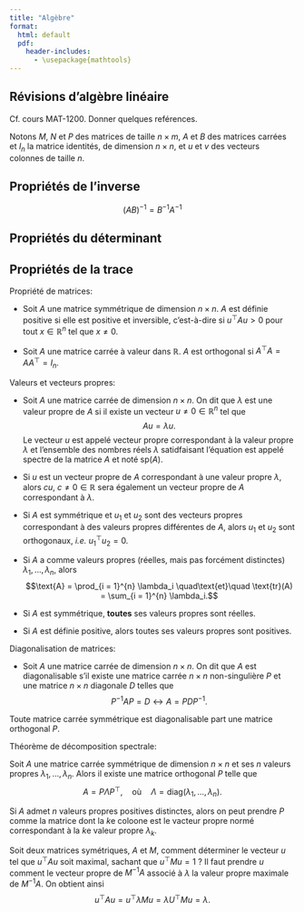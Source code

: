 ```yaml
--- 
title: "Algèbre"
format: 
  html: default
  pdf:
    header-includes:
      - \usepackage{mathtools} 
---
```



## Révisions d'algèbre linéaire 

Cf. cours MAT-1200. Donner quelques reférences.

Notons $M$, $N$ et $P$ des matrices de taille $n \times m$, $A$ et $B$ des matrices carrées et $I_n$ la matrice identités, de dimension $n \times n$, et $u$ et $v$ des vecteurs colonnes de taille $n$.

::: {.callout-important icon=false}
## Propriétés de l'inverse

$$(AB)^{-1} = B^{-1} A^{-1}$$

::: 

::: {.callout-important icon=false}
## Propriétés du déterminant

\begin{align*}
  \text{det}(A^\top) &= \text{det}(A) \\
  \text{det}(A^{-1}) &= 1 / \text{det}(A) \\
  \text{det}(AB) &= \text{det}(A)\text{det}(B)
\end{align*}

::: 

::: {.callout-important icon=false}
## Propriétés de la trace

\begin{align*}
  \text{tr}(A + B) &= \text{tr}(A) + \text{tr}(B) \\
  \text{tr}(MN) &= \text{tr}(NM)
\end{align*}

:::



Propriété de matrices: 

* Soit $A$ une matrice symmétrique de dimension $n \times n$. $A$ est définie positive si elle est positive et inversible, c'est-à-dire si $u^\top A u > 0$ pour tout $x \in \mathbb{R}^n$ tel que $x \neq 0$.

* Soit $A$ une matrice carrée à valeur dans $\mathbb{R}$. $A$ est orthogonal si $A^\top A = A A^\top = I_n$.

Valeurs et vecteurs propres: 

* Soit $A$ une matrice carrée de dimension $n \times n$. On dit que $\lambda$ est une valeur propre de $A$ si il existe un vecteur $u \neq 0 \in \mathbb{R}^n$ tel que
$$Au = \lambda u.$$
Le vecteur $u$ est appelé vecteur propre correspondant à la valeur propre $\lambda$ et l'ensemble des nombres réels $\lambda$ satidfaisant l'équation est appelé spectre de la matrice $A$ et noté $\text{sp}(A)$.

* Si $u$ est un vecteur propre de $A$ correspondant à une valeur propre $\lambda$, alors $cu$, $c \neq 0 \in \mathbb{R}$ sera également un vecteur propre de $A$ correspondant à $\lambda$.

* Si $A$ est symmétrique et $u_{1}$ et $u_{2}$ sont des vecteurs propres correspondant à des valeurs propres différentes de $A$, alors $u_{1}$ et $u_{2}$ sont orthogonaux, *i.e.* $u_{1}^\top u_{2} = 0$.

* Si $A$ a comme valeurs propres (réelles, mais pas forcément distinctes) $\lambda_{1}, \dots, \lambda_{n}$, alors
$$\text{A} = \prod_{i = 1}^{n} \lambda_i \quad\text{et}\quad \text{tr}(A) = \sum_{i = 1}^{n} \lambda_i.$$

* Si $A$ est symmétrique, **toutes** ses valeurs propres sont réelles.

* Si $A$ est définie positive, alors toutes ses valeurs propres sont positives.


Diagonalisation de matrices: 

* Soit $A$ une matrice carrée de dimension $n \times n$. On dit que $A$ est diagonalisable s'il existe une matrice carrée $n \times n$ non-singulière $P$ et une matrice $n \times n$ diagonale $D$ telles que 
$$P^{-1} A P = D \leftrightarrow A = P D P^{-1}.$$

Toute matrice carrée symmétrique est diagonalisable part une matrice orthogonal $P$.


Théorème de décomposition spectrale:

Soit $A$ une matrice carrée symmétrique de dimension $n \times n$ et ses $n$ valeurs propres $\lambda_{1}, \dots, \lambda_n$. Alors il existe une matrice orthogonal $P$ telle que 
$$A = P \Lambda P^\top, \quad\text{où}\quad \Lambda = \text{diag}(\lambda_1, \dots, \lambda_n).$$

Si $A$ admet $n$ valeurs propres positives distinctes, alors on peut prendre $P$ comme la matrice dont la $k$e coloone est le vacteur propre normé correspondant à la $k$e valeur propre $\lambda_k$.

Soit deux matrices symétriques, $A$ et $M$, comment déterminer le vecteur $u$ tel que $u^{\top}Au$ soit maximal, sachant que $u^{\top}Mu = 1$ ? Il faut prendre $u$ comment le vecteur propre de $M^{-1}A$ associé à $\lambda$ la valeur propre maximale de $M^{-1}A$. On obtient ainsi
$$u^{\top} A u = u^{\top}\lambda M u = \lambda U^{\top} M u = \lambda.$$
